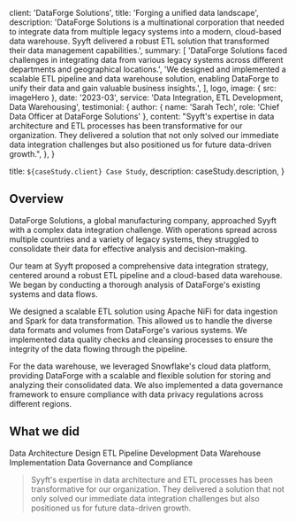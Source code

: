 
  client: 'DataForge Solutions',
  title: 'Forging a unified data landscape',
  description:
    'DataForge Solutions is a multinational corporation that needed to integrate data from multiple legacy systems into a modern, cloud-based data warehouse. Syyft delivered a robust ETL solution that transformed their data management capabilities.',
  summary: [
    'DataForge Solutions faced challenges in integrating data from various legacy systems across different departments and geographical locations.',
    'We designed and implemented a scalable ETL pipeline and data warehouse solution, enabling DataForge to unify their data and gain valuable business insights.',
  ],
  logo,
  image: { src: imageHero },
  date: '2023-03',
  service: 'Data Integration, ETL Development, Data Warehousing',
  testimonial: {
    author: { name: 'Sarah Tech', role: 'Chief Data Officer at DataForge Solutions' },
    content:
      "Syyft's expertise in data architecture and ETL processes has been transformative for our organization. They delivered a solution that not only solved our immediate data integration challenges but also positioned us for future data-driven growth.",
  },
}

  title: `${caseStudy.client} Case Study`,
  description: caseStudy.description,
}

## Overview

DataForge Solutions, a global manufacturing company, approached Syyft with a complex data integration challenge. With operations spread across multiple countries and a variety of legacy systems, they struggled to consolidate their data for effective analysis and decision-making.

Our team at Syyft proposed a comprehensive data integration strategy, centered around a robust ETL pipeline and a cloud-based data warehouse. We began by conducting a thorough analysis of DataForge's existing systems and data flows.

We designed a scalable ETL solution using Apache NiFi for data ingestion and Spark for data transformation. This allowed us to handle the diverse data formats and volumes from DataForge's various systems. We implemented data quality checks and cleansing processes to ensure the integrity of the data flowing through the pipeline.

For the data warehouse, we leveraged Snowflake's cloud data platform, providing DataForge with a scalable and flexible solution for storing and analyzing their consolidated data. We also implemented a data governance framework to ensure compliance with data privacy regulations across different regions.

## What we did

<TagList>
  <TagListItem>Data Architecture Design</TagListItem>
  <TagListItem>ETL Pipeline Development</TagListItem>
  <TagListItem>Data Warehouse Implementation</TagListItem>
  <TagListItem>Data Governance and Compliance</TagListItem>
</TagList>

<Blockquote
  author={{ name: 'Sarah Tech', role: 'Chief Data Officer at DataForge Solutions' }}
  image={{ src: imageSarahTech }}
>
  Syyft's expertise in data architecture and ETL processes has been transformative for our organization. They delivered a solution that not only solved our immediate data integration challenges but also positioned us for future data-driven growth.
</Blockquote>

<StatList>
  <StatListItem value="99.9%" label="Data accuracy after integration" />
  <StatListItem value="85%" label="Reduction in data processing time" />
  <StatListItem value="360°" label="View of business operations" />
  <StatListItem value="30%" label="Increase in data-driven decisions" />
</StatList>
